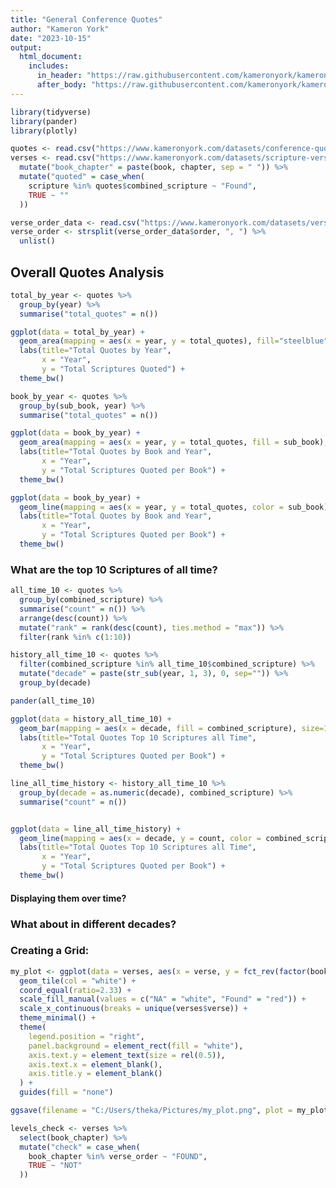 ```yaml
---
title: "General Conference Quotes"
author: "Kameron York"
date: "2023-10-15"
output: 
  html_document:
    includes:
      in_header: "https://raw.githubusercontent.com/kameronyork/kameronyork.github.io/main/parables/header.html"
      after_body: "https://raw.githubusercontent.com/kameronyork/kameronyork.github.io/main/parables/footer.html"
---
```


```r
library(tidyverse)
library(pander)
library(plotly)

quotes <- read.csv("https://www.kameronyork.com/datasets/conference-quotes.csv", encoding="UTF-8")
verses <- read.csv("https://www.kameronyork.com/datasets/scripture-verses.csv", encoding="UTF-8") %>% 
  mutate("book_chapter" = paste(book, chapter, sep = " ")) %>% 
  mutate("quoted" = case_when(
    scripture %in% quotes$combined_scripture ~ "Found",
    TRUE ~ ""
  ))

verse_order_data <- read.csv("https://www.kameronyork.com/datasets/verse-order.csv", encoding="UTF-8")
verse_order <- strsplit(verse_order_data$order, ", ") %>% 
  unlist()

```

## Overall Quotes Analysis
```r
total_by_year <- quotes %>% 
  group_by(year) %>% 
  summarise("total_quotes" = n())

ggplot(data = total_by_year) + 
  geom_area(mapping = aes(x = year, y = total_quotes), fill="steelblue", alpha=0.5) +
  labs(title="Total Quotes by Year",
       x = "Year", 
       y = "Total Scriptures Quoted") +
  theme_bw()
```
```r
book_by_year <- quotes %>% 
  group_by(sub_book, year) %>% 
  summarise("total_quotes" = n())

ggplot(data = book_by_year) + 
  geom_area(mapping = aes(x = year, y = total_quotes, fill = sub_book), position="identity", alpha = 0.5) +
  labs(title="Total Quotes by Book and Year",
       x = "Year", 
       y = "Total Scriptures Quoted per Book") +
  theme_bw()
```

```r
ggplot(data = book_by_year) + 
  geom_line(mapping = aes(x = year, y = total_quotes, color = sub_book), size=1) +
  labs(title="Total Quotes by Book and Year",
       x = "Year", 
       y = "Total Scriptures Quoted per Book") +
  theme_bw()
```

### What are the top 10 Scriptures of all time?
```r
all_time_10 <- quotes %>% 
  group_by(combined_scripture) %>% 
  summarise("count" = n()) %>% 
  arrange(desc(count)) %>% 
  mutate("rank" = rank(desc(count), ties.method = "max")) %>% 
  filter(rank %in% c(1:10))

history_all_time_10 <- quotes %>% 
  filter(combined_scripture %in% all_time_10$combined_scripture) %>% 
  mutate("decade" = paste(str_sub(year, 1, 3), 0, sep="")) %>% 
  group_by(decade)

pander(all_time_10)
```

```r
ggplot(data = history_all_time_10) + 
  geom_bar(mapping = aes(x = decade, fill = combined_scripture), size=1, position="dodge") +
  labs(title="Total Quotes Top 10 Scriptures all Time",
       x = "Year", 
       y = "Total Scriptures Quoted per Book") +
  theme_bw()
```
```r
line_all_time_history <- history_all_time_10 %>% 
  group_by(decade = as.numeric(decade), combined_scripture) %>% 
  summarise("count" = n())


ggplot(data = line_all_time_history) + 
  geom_line(mapping = aes(x = decade, y = count, color = combined_scripture), size=1) +
  labs(title="Total Quotes Top 10 Scriptures all Time",
       x = "Year", 
       y = "Total Scriptures Quoted per Book") +
  theme_bw()
```

#### Displaying them over time?



### What about in different decades?



### Creating a Grid:

```r
my_plot <- ggplot(data = verses, aes(x = verse, y = fct_rev(factor(book_chapter, levels = verse_order)), fill = quoted)) +
  geom_tile(col = "white") +
  coord_equal(ratio=2.33) +
  scale_fill_manual(values = c("NA" = "white", "Found" = "red")) +
  scale_x_continuous(breaks = unique(verses$verse)) + 
  theme_minimal() +
  theme(
    legend.position = "right",
    panel.background = element_rect(fill = "white"),
    axis.text.y = element_text(size = rel(0.5)),
    axis.text.x = element_blank(),
    axis.title.y = element_blank()
  ) + 
  guides(fill = "none")

ggsave(filename = "C:/Users/theka/Pictures/my_plot.png", plot = my_plot, width = 8, height = 120, units = "in", limitsize = FALSE, bg = "white")

```



```r
levels_check <- verses %>%
  select(book_chapter) %>% 
  mutate("check" = case_when(
    book_chapter %in% verse_order ~ "FOUND",
    TRUE ~ "NOT"
  ))


```

